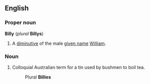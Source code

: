 ==English==
===Proper noun===
'''Billy''' (''plural'' '''Billys''')

#A [[diminutive]] of the male [[given name]] [[William]].

===Noun===
#Colloquial Australian term for a tin used by bushmen to boil tea. 
#:Plural '''Billies'''